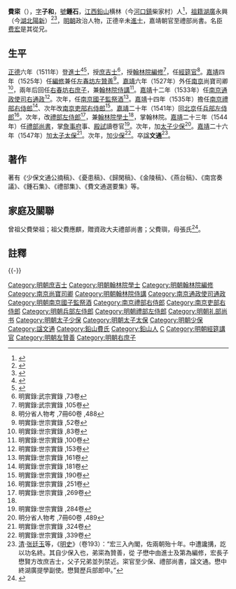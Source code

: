 {{明清人物信息框
| 姓名 = 費寀
| 原名 =
| 圖片名稱= 
| 圖片大小 =
| 圖片說明 = 
| 最高職務 = 少保兼太子太保禮部尚書兼翰林院學士
| 國家 = 大明 
| 爵位 =
| 籍貫 = [[江西等處承宣布政使司|江西]][[鉛山縣|鉛山縣]]横林（今[[河口鎮_(鉛山縣)|河口鎮]]柴家村）
| 族裔 = 漢族
| 旗籍 = 
| 字號 = 字子和，號鍾石
| 諡號 = 文通
| 出生日期 = [[成化|成化]]十九年（1483年）
| 出生地點 = [[江西等處承宣布政使司|江西]][[鉛山縣|鉛山縣]]横林（今[[河口鎮_(鉛山縣)|河口鎮]]柴家村）
| 逝世日期 = [[嘉靖|嘉靖]]二十七年（1548年）
| 逝世地點 = [[江西等處承宣布政使司|江西]][[鉛山縣|鉛山縣]]横林（今[[河口鎮_(鉛山縣)|河口鎮]]柴家村）
| 墓葬 =
| 配偶 = 娶婁氏，继娶吴氏，側室杨氏
| 親屬 = 从兄[[费宏|费宏]]；（子）懋學
| 出身 =
* [[江西|江西]][[鄉試|鄉試]]第四十一名
* 正德六年辛未科進士出身
| 經歷 =
| 著作 =《少保文通公摘稿》、《憂患稿》、《歸閑稿》、《金陵稿》、《燕台稿》、《南宮奏議》、《鍾石集》、《禮部集》、《費文通選要集》

}}'''費寀'''（{{bd|1483年||1548年|catIdx=F費}}），[[表字|字]]'''子和'''，[[號|號]]'''鍾石'''，[[江西等處承宣布政使司|江西]][[鉛山|鉛山]]横林（今[[河口鎮_(鉛山縣)|河口鎮]]柴家村）人<ref>{{Cite web |url=http://blog.sina.cn/dpool/blog/s/blog_71cb635e0100obfs.html?md=gd |title=费寀生平简介_费宏研究会_新浪博客 |access-date=2018-05-13 |archive-date=2019-08-09 |archive-url=https://web.archive.org/web/20190809085757/http://blog.sina.cn/dpool/blog/s/blog_71cb635e0100obfs.html?md=gd |dead-url=no }}</ref>，[[祖籍|祖籍]][[湖廣等處承宣布政使司|湖廣]]永興（今[[湖北|湖北]][[陽新|陽新]]）<ref>{{Cite web |url=http://blog.sina.cn/dpool/blog/s/blog_71cb635e0100obfh.html |title=谱 派 本 系_费宏研究会_新浪博客 |access-date=2018-05-13 |archive-date=2020-08-18 |archive-url=https://web.archive.org/web/20200818045355/http://blog.sina.cn/dpool/blog/s/blog_71cb635e0100obfh.html |dead-url=no }}</ref><ref>{{Cite web |url=http://www.fszqh.com/docs/docsview.aspx?id=3 |title=湖北鄂东南蕲春县，黄梅县，阳新县三地费氏 - 费氏家族网 |access-date=2018-05-13 |archive-url=https://web.archive.org/web/20180514065408/http://www.fszqh.com/docs/docsview.aspx?id=3 |archive-date=2018-05-14 |dead-url=yes }}</ref>，[[明朝|明朝]]政治人物，正德辛未[[進士|進士]]，嘉靖朝官至禮部尚書。名臣[[费宏|费宏]]是其從兄。

== 生平 ==
[[正德_(明朝)|正德]]六年（1511年）登[[進士|進士]]<ref>{{Cite book|title=《皇明贡举考》卷五|last=（明）[[张朝瑞|张朝瑞]]|first=|publisher=《续修四库全书》史部第828册|year=|isbn=|location=|pages=}}</ref><ref>{{Cite book|title=贡举志五种 上|last=鲁小俊，江俊伟著|first=|publisher=武汉：武汉大学出版社|year=2009|isbn=978-7-307-07043-1|location=|pages=}}</ref>，授[[庶吉士|庶吉士]]<ref>明實錄:武宗實錄 ,73卷</ref>，授[[翰林院編修|翰林院編修]]<ref>明實錄:武宗實錄 ,105卷</ref>，任[[經筵官|經筵官]]<ref>明分省人物考 ,7冊60卷 ,488</ref>。[[嘉靖|嘉靖]]四年（1525年）任[[編修|編修]]兼任[[左春坊|左春坊]][[左贊善|左贊善]]<ref>明實錄:世宗實錄 ,52卷</ref>。[[嘉靖|嘉靖]]六年（1527年）外任[[南京|南京]]尚寶司卿<ref>明實錄:世宗實錄 ,83卷</ref>，兩年后回任[[右春坊|右春坊]][[右庶子|右庶子]]，兼[[翰林院侍講|翰林院侍講]]<ref>明實錄:世宗實錄 ,100卷</ref>。[[嘉靖|嘉靖]]十二年（1533年）任[[南京|南京]][[通政使司|通政使司]][[右通政|右通政]]<ref>明實錄:世宗實錄 ,153卷</ref>。次年，任[[南京|南京]][[國子監祭酒|國子監祭酒]]<ref>明實錄:世宗實錄 ,161卷</ref>。[[嘉靖|嘉靖]]十四年（1535年）擔任[[南京|南京]][[禮部右侍郎|禮部右侍郎]]<ref>明實錄:世宗實錄 ,181卷</ref>、次年改[[南京|南京]][[吏部右侍郎|吏部右侍郎]]<ref>明實錄:世宗實錄 ,190卷</ref>。[[嘉靖|嘉靖]]二十年（1541年）回[[北京城|北京]]任[[兵部左侍郎|兵部左侍郎]]<ref>明實錄:世宗實錄 ,251卷</ref>。次年，改[[禮部左侍郎|禮部左侍郎]]<ref name="明實錄:世宗實錄 ,269卷">明實錄:世宗實錄 ,269卷</ref>，兼[[翰林院|翰林院]][[學士|學士]]<ref name="明實錄:世宗實錄 ,269卷"/>，掌翰林院。[[嘉靖|嘉靖]]二十三年（1544年）任[[禮部尚書|禮部尚書]]，掌[[詹事府|詹事府]]事、[[殿試|殿試]]讀卷官<ref>明實錄:世宗實錄 ,284卷</ref>。次年，加[[太子少保|太子少保]]<ref>明分省人物考 ,7冊60卷 ,489</ref>。[[嘉靖|嘉靖]]二十六年（1547年）加[[太子太保|太子太保]]<ref>明實錄:世宗實錄 ,324卷</ref>。次年，加[[少保|少保]]<ref>明實錄:世宗實錄 ,339卷</ref>。卒[[諡|諡]]'''文通'''<ref>[[清|清]]·[[张廷玉|张廷玉]]等，《[[明史|明史]]》（卷193）：“宏三入內閣，佐兩朝殆十年。中遭讒搆，訖以功名終。其自少保入也，弟寀為贊善，從 子懋中由進士及第為編修，宏長子懋賢方改庶吉士，父子兄弟並列禁近。寀官至少保、禮部尚書，諡文通。懋中終湖廣提學副使。懋賢歷兵部郎中。”</ref>。

==著作==
著有《少保文通公摘稿》、《憂患稿》、《歸閑稿》、《金陵稿》、《燕台稿》、《南宫奏議》、《鍾石集》、《禮部集》、《費文通選要集》等。

==家庭及關聯==
曾祖父費榮祖；祖父費應麒，贈資政大夫禮部尚書；父費璵，母張氏<ref>{{Cite book|title=天一阁藏明代科举录选刊 登科录 点校本|last=龚延明主编|first=|publisher=宁波出版社|year=2016|isbn=978-7-5526-2320-8|location=宁波|pages=|quote=《天一閣藏明代科舉錄選刊.登科錄》之《正德六年辛未科進士登科錄》}}</ref>。

== 註釋 ==
{{reflist|2}}

{{-}}
{{start box}}
{{s-off}}
{{succession box|[[张璧_(明朝)|张璧]]|[[孫承恩_(明朝)|孫承恩]]|[[明朝禮部尚書|明朝禮部尚書]]|1544年-1548年}}
{{end box}}
{{正德六年辛未科殿試金榜}}
{{DEFAULTSORT:Fei費}}

[[Category:明朝庶吉士|Category:明朝庶吉士]]
[[Category:明朝翰林院學士|Category:明朝翰林院學士]]
[[Category:明朝翰林院編修|Category:明朝翰林院編修]]
[[Category:南京尚寶司卿|Category:南京尚寶司卿]]
[[Category:明朝翰林院侍講|Category:明朝翰林院侍講]]
[[Category:南京通政使司通政|Category:南京通政使司通政]]
[[Category:明朝南京國子監祭酒|Category:明朝南京國子監祭酒]]
[[Category:南京禮部右侍郎|Category:南京禮部右侍郎]]
[[Category:南京吏部右侍郎|Category:南京吏部右侍郎]]
[[Category:明朝兵部左侍郎|Category:明朝兵部左侍郎]]
[[Category:明朝禮部左侍郎|Category:明朝禮部左侍郎]]
[[Category:明朝礼部尚书|Category:明朝礼部尚书]]
[[Category:明朝太子少保|Category:明朝太子少保]]
[[Category:明朝太子太保|Category:明朝太子太保]]
[[Category:明朝少保|Category:明朝少保]]
[[Category:諡文通|Category:諡文通]]
[[Category:鉛山費氏|Category:鉛山費氏]]
[[Category:鉛山人|Category:鉛山人]]
[[Category:費姓|C]]
[[Category:明朝經筵講官|Category:明朝經筵講官]]
[[Category:明朝左贊善|Category:明朝左贊善]]
[[Category:明朝右庶子|Category:明朝右庶子]]